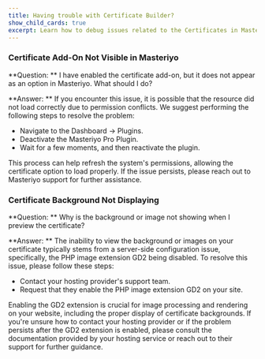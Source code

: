 ```yaml
---
title: Having trouble with Certificate Builder?
show_child_cards: true
excerpt: Learn how to debug issues related to the Certificates in Masteriyo.
---
```


### Certificate Add-On Not Visible in Masteriyo

**Question: ** I have enabled the certificate add-on, but it does not appear as an option in Masteriyo. What should I do?

**Answer: ** If you encounter this issue, it is possible that the resource did not load correctly due to permission conflicts. We suggest performing the following steps to resolve the problem:

- Navigate to the Dashboard -> Plugins.
- Deactivate the Masteriyo Pro Plugin.
- Wait for a few moments, and then reactivate the plugin.

This process can help refresh the system's permissions, allowing the certificate option to load properly. If the issue persists, please reach out to Masteriyo support for further assistance.

### Certificate Background Not Displaying

**Question: ** Why is the background or image not showing when I preview the certificate?

**Answer: ** The inability to view the background or images on your certificate typically stems from a server-side configuration issue, specifically, the PHP image extension GD2 being disabled. To resolve this issue, please follow these steps:

- Contact your hosting provider's support team.
- Request that they enable the PHP image extension GD2 on your site.

Enabling the GD2 extension is crucial for image processing and rendering on your website, including the proper display of certificate backgrounds. If you're unsure how to contact your hosting provider or if the problem persists after the GD2 extension is enabled, please consult the documentation provided by your hosting service or reach out to their support for further guidance.

